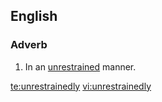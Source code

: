 ==English==

===Adverb===
{{en-adv}}

# In an [[unrestrained]] manner.

[[te:unrestrainedly]]
[[vi:unrestrainedly]]